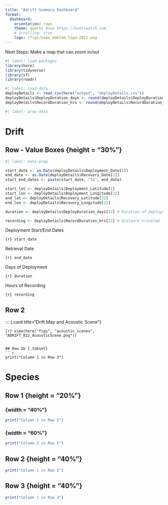 ```yaml
---
title: "Adrift Summary Dashboard"
format: 
  dashboard:
    orientation: rows
    theme: quartz #see https://bootswatch.com
    # scrolling: true
    logo: /figs/noaa_emblem_logo-2022.png
---
```

Next Steps: Make a map that can zoom in/out

```r
#| label: load-packages
library(here)
library(tidyverse)
library(sf)
library(readr)
```

``` r
#| label: load-data
deployDetails <- read_csv(here("output", "deployDetails.csv"))
deployDetails$DeployDuration_days <- round(deployDetails$DeployDuration_days, digits = 1)
deployDetails$RecordDuration_hrs <- round(deployDetails$RecordDuration_hrs, digits = 1)
```

```r
#| label: prep-data


```

# Drift

## Row - Value Boxes {height = "30%"}

```r
#| label: data-prep

start_date <- as.Date(deployDetails$Deployment_Date[1])
end_date <- as.Date(deployDetails$Recovery_Date[1])
start_end_dates <- paste(start_date, "to", end_date)

start_lat <- deployDetails$Deployment_Latitude[1]
start_lon <- deployDetails$Deployment_Longitude[22]
end_lat <- deployDetails$Recovery_Latitude[22]
end_lon <- deployDetails$Recovery_Longitude[22]

duration <- deployDetails$DeployDuration_days[22] # Duration of deployment/recording

recording <- deployDetails$RecordDuration_hrs[22] # Distance traveled
```

::: {.valuebox icon="calendar3" color="primary"}
Deployment Start/End Dates

`{r} start_date`


:::

::: {.valuebox icon="calendar3" color="primary"}
Retrieval Date

`{r} end_date`


:::

::: {.valuebox icon="calendar-day" color="primary"}
Days of Deployment

`{r} duration`

:::

::: {.valuebox icon="rulers" color="primary"}
Hours of Recording

`{r} recording`

:::

## Row 2 {.tabset}

::: {.card title="Drift Map and Acoustic Scene"}

`{r} view(here("figs", "acoustic_scenes", "ADRIFT_022_AcousticScene.png"))`

```

## Row 2b {.tabset}
```r
print("Column 1 in Row 3")

```


# Species
## {.sidebar}

## Row 1 {height = "20%"}
### {width = "40%"}
```r
print("Column 1 in Row 1") 
```
### {width = "60%"}
```r
print("Column 2 in Row 1")
```
## Row 2 {height = "40%"}
```r
print("Column 1 in Row 2")
```
## Row 3 {height = "40%"}
```r
print("Column 1 in Row 3")

```